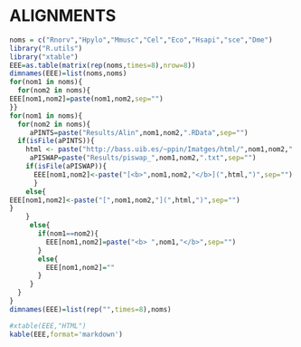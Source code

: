 ALIGNMENTS
========================================================


```r
noms = c("Rnorv","Hpylo","Mmusc","Cel","Eco","Hsapi","sce","Dme")
library("R.utils")
library("xtable")
EEE=as.table(matrix(rep(noms,times=8),nrow=8))
dimnames(EEE)=list(noms,noms)
for(nom1 in noms){
  for(nom2 in noms){
EEE[nom1,nom2]=paste(nom1,nom2,sep="")
}}
for(nom1 in noms){
  for(nom2 in noms){
     aPINTS=paste("Results/Alin",nom1,nom2,".RData",sep="")
  if(isFile(aPINTS)){
    html <- paste("http://bass.uib.es/~ppin/Imatges/html/",nom1,nom2,".html",sep="")
     aPISWAP=paste("Results/piswap_",nom1,nom2,".txt",sep="")
    if(isFile(aPISWAP)){
      EEE[nom1,nom2]<-paste("[<b>",nom1,nom2,"</b>](",html,")",sep="") 
      }
    else{
EEE[nom1,nom2]<-paste("[",nom1,nom2,"](",html,")",sep="") 
}
    }
     else{
       if(nom1==nom2){
         EEE[nom1,nom2]=paste("<b> ",nom1,"</b>",sep="")
       }
       else{
         EEE[nom1,nom2]=""
       }
     }
  }
}
dimnames(EEE)=list(rep("",times=8),noms)

#xtable(EEE,"HTML")
kable(EEE,format='markdown')
```
